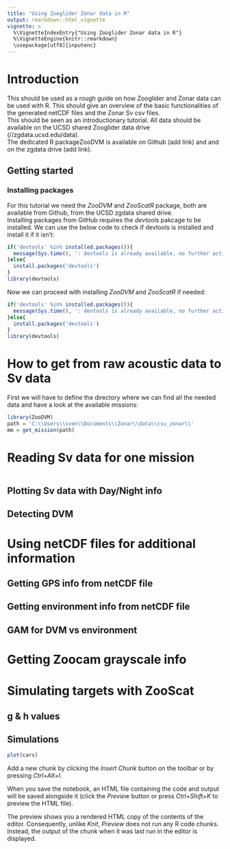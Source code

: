 ```yaml
---
title: "Using Zooglider Zonar data in R"
output: rmarkdown::html_vignette
vignette: >
  %\VignetteIndexEntry{"Using Zooglider Zonar data in R"}
  %\VignetteEngine{knitr::rmarkdown}
  \usepackage[utf8]{inputenc}
---
```


# Introduction

This should be used as a rough guide on how Zooglider and Zonar data can be used with R. This should give an overview of the basic functionalities of the generated netCDF files and the Zonar Sv  csv files.  
This should be seen as an introductionary tutorial. All data should be available on the UCSD shared Zooglider data drive (//zgdata.ucsd.edu/data).  
The dedicated R packageZooDVM is available on Github (add link) and and on the zgdata drive (add link).  

## Getting started

### Installing packages

For this tutorial we need the *ZooDVM* and *ZooScatR* package, both are available from Github, from the UCSD zgdata shared drive.  
Installing packages from GitHub requires the *devtools* pakcage to be installed. We can use the below code to check if devtools is installed and install it if it isn't:

```r
if('devtools' %in% installed.packages()){
  message(Sys.time(), ': devtools is already available, no further action required. The install version is ',packageVersion('devtools'))
}else{
  install.packages('devtools')
}
library(devtools)
```

Now we can proceed with installing *ZooDVM* and *ZooScatR* if needed:

```r
if('devtools' %in% installed.packages()){
  message(Sys.time(), ': devtools is already available, no further action required. The install version is ',packageVersion('devtools'))
}else{
  install.packages('devtools')
}
library(devtools)
```

# How to get from raw acoustic data to Sv data  

First we will have to define the directory where we can find all the needed data and have a look at the available missions:

```r
library(ZooDVM)
path = 'C:\\Users\\sven\\Documents\\Zonar\\data\\csv_zonar\\'
mm = get_mission(path)
```

# Reading Sv data for one mission
```r

```

## Plotting Sv data with Day/Night info  

## Detecting DVM

# Using netCDF files for additional information  

## Getting GPS info from netCDF file

## Getting environment info from netCDF file

## GAM for DVM vs environment

# Getting Zoocam grayscale info  

# Simulating targets with ZooScat

## g & h values  

## Simulations  

```r
plot(cars)
```

Add a new chunk by clicking the *Insert Chunk* button on the toolbar or by pressing *Ctrl+Alt+I*.

When you save the notebook, an HTML file containing the code and output will be saved alongside it (click the *Preview* button or press *Ctrl+Shift+K* to preview the HTML file).

The preview shows you a rendered HTML copy of the contents of the editor. Consequently, unlike *Knit*, *Preview* does not run any R code chunks. Instead, the output of the chunk when it was last run in the editor is displayed.

